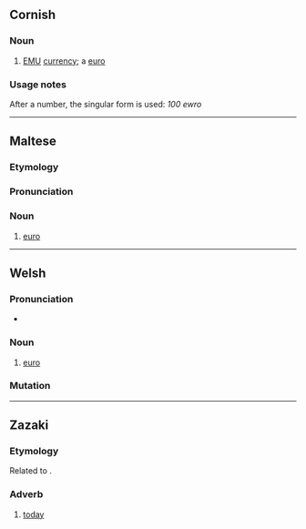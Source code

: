 ==Cornish==

===Noun===
{{kw-noun||ewros}}

# [[EMU]] [[currency]]; a [[euro]]

===Usage notes===
After a number, the singular form is used: ''100 ewro''

----

==Maltese==

===Etymology===
{{rfe|mt}}

===Pronunciation===
{{rfp|mt}}

===Noun===
{{mt-noun|g=m|p=ewros}}

# [[euro]]

----

==Welsh==

===Pronunciation===
* {{IPA|cy|/ˈɛu̯rɔ/}}

===Noun===
{{cy-noun/new|m|ewros|pl2=ewroau}}

# [[euro]]

===Mutation===
{{cy-mut-auto}}

----

==Zazaki==

===Etymology===
Related to {{cog|ku|îro}}.

===Adverb===
{{head|zza|adverb}}

# [[today]]